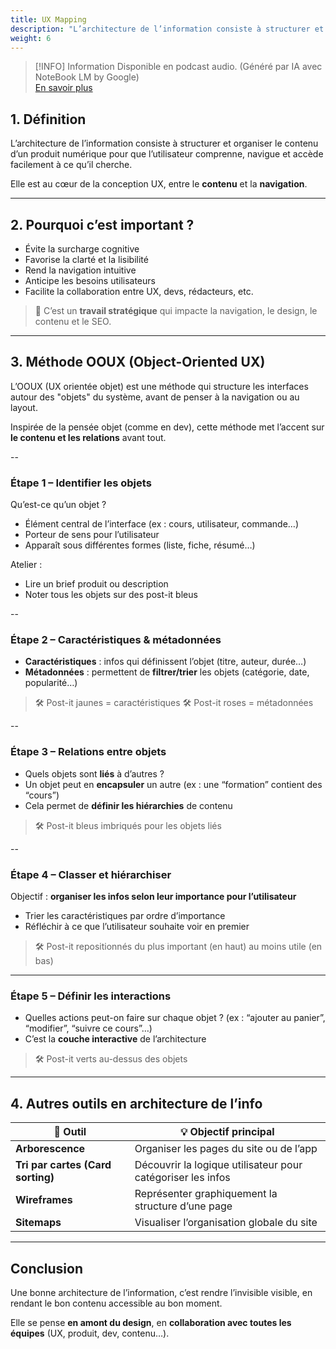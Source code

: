```yaml
---
title: UX Mapping
description: "L’architecture de l’information consiste à structurer et organiser le contenu d’un produit numérique pour que l’utilisateur comprenne, navigue et accède facilement à ce qu’il cherche."
weight: 6
---
```



> [!INFO] Information
> Disponible en podcast audio. (Généré par IA avec NoteBook LM by Google)
> <br/>[En savoir plus](/fr/why-ai-podcast)

<SrtPlayer
  client:only="react"
  audioSrc="/podcasts/information-architecture.m4a"
  srtUrl="/podcasts/information-architecture.srt"
/>

## 1. Définition

L’architecture de l’information consiste à structurer et organiser le contenu d’un produit numérique pour que l’utilisateur comprenne, navigue et accède facilement à ce qu’il cherche.

Elle est au cœur de la conception UX, entre le **contenu** et la **navigation**.

---

## 2. Pourquoi c’est important ?

- Évite la surcharge cognitive
- Favorise la clarté et la lisibilité
- Rend la navigation intuitive
- Anticipe les besoins utilisateurs
- Facilite la collaboration entre UX, devs, rédacteurs, etc.

> 📌 C’est un **travail stratégique** qui impacte la navigation, le design, le contenu et le SEO.

---

## 3. Méthode OOUX (Object-Oriented UX)

L’OOUX (UX orientée objet) est une méthode qui structure les interfaces autour des "objets" du système, avant de penser à la navigation ou au layout.

Inspirée de la pensée objet (comme en dev), cette méthode met l’accent sur **le contenu et les relations** avant tout.

--

### Étape 1 – Identifier les objets

Qu’est-ce qu’un objet ?

- Élément central de l’interface (ex : cours, utilisateur, commande…)
- Porteur de sens pour l’utilisateur
- Apparaît sous différentes formes (liste, fiche, résumé…)

Atelier :

- Lire un brief produit ou description
- Noter tous les objets sur des post-it bleus

--

### Étape 2 – Caractéristiques & métadonnées

- **Caractéristiques** : infos qui définissent l’objet (titre, auteur, durée…)
- **Métadonnées** : permettent de **filtrer/trier** les objets (catégorie, date, popularité…)

> 🛠 Post-it jaunes = caractéristiques
> 🛠 Post-it roses = métadonnées

--

### Étape 3 – Relations entre objets

- Quels objets sont **liés** à d’autres ?
- Un objet peut en **encapsuler** un autre (ex : une “formation” contient des “cours”)
- Cela permet de **définir les hiérarchies** de contenu

> 🛠 Post-it bleus imbriqués pour les objets liés

--

### Étape 4 – Classer et hiérarchiser

Objectif : **organiser les infos selon leur importance pour l’utilisateur**

- Trier les caractéristiques par ordre d’importance
- Réfléchir à ce que l’utilisateur souhaite voir en premier

> 🛠 Post-it repositionnés du plus important (en haut) au moins utile (en bas)

---

### Étape 5 – Définir les interactions

- Quelles actions peut-on faire sur chaque objet ? (ex : “ajouter au panier”, “modifier”, “suivre ce cours”…)
- C’est la **couche interactive** de l’architecture

> 🛠 Post-it verts au-dessus des objets

---

## 4. Autres outils en architecture de l’info

| 🧰 Outil                          | 💡 Objectif principal                                       |
| --------------------------------- | ----------------------------------------------------------- |
| **Arborescence**                  | Organiser les pages du site ou de l’app                     |
| **Tri par cartes (Card sorting)** | Découvrir la logique utilisateur pour catégoriser les infos |
| **Wireframes**                    | Représenter graphiquement la structure d’une page           |
| **Sitemaps**                      | Visualiser l’organisation globale du site                   |

---

## Conclusion

Une bonne architecture de l’information, c’est rendre l’invisible visible, en rendant le bon contenu accessible au bon moment.

Elle se pense **en amont du design**, en **collaboration avec toutes les équipes** (UX, produit, dev, contenu…).
